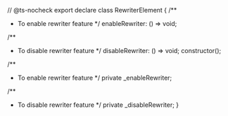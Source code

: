 // @ts-nocheck
export declare class RewriterElement {
  /**
   * To enable rewriter feature
   */
  enableRewriter: () => void;

  /**
   * To disable rewriter feature
   */
  disableRewriter: () => void;
  constructor();

  /**
   * To enable rewriter feature
   */
  private _enableRewriter;

  /**
   * To disable rewriter feature
   */
  private _disableRewriter;
}
